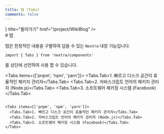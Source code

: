 ```yaml
---
title: 탭 (Tabs)
comments: false
---
```



<Cards>
<Card icon={<MarkIcon/>} title="돌아가기" href="/project/WikiBlog" />
</Cards>

<br/>
# 탭

탭은 한정적인 내용을 구별하여 담을 수 있는 `Nextra` 내장 기능입니다.

```mdx
import { Tabs } from 'nextra/components'
```
를 상단에 선언하여 사용 할 수 있습니다.


<Tabs items={['pnpm', 'npm', 'yarn']}>
  <Tabs.Tab>1. 빠르고 디스크 공간이 효율적인 패키지 관리자</Tabs.Tab>
  <Tabs.Tab>2. 자바스크립트 언어의 패키지 관리자 (Node.js)</Tabs.Tab>
  <Tabs.Tab>3. 소프트웨어 패키징 시스템 (Facebook)</Tabs.Tab>
</Tabs>

```mdx

<Tabs items={['pnpm', 'npm', 'yarn']}>
  <Tabs.Tab>1. 빠르고 디스크 공간이 효율적인 패키지 관리자</Tabs.Tab>
  <Tabs.Tab>2. 자바스크립트 언어의 패키지 관리자 (Node.js)</Tabs.Tab>
  <Tabs.Tab>3. 소프트웨어 패키징 시스템 (Facebook)</Tabs.Tab>
</Tabs>

```